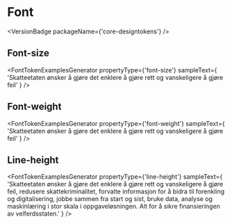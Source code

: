 
# Font

<VersionBadge packageName={'core-designtokens'} />

<Meta of={FontStories} />

## Font-size

<FontTokenExamplesGenerator
  propertyType={'font-size'}
  sampleText={
    'Skatteetaten ønsker å gjøre det enklere å gjøre rett og vanskeligere å gjøre feil'
  }
/>

## Font-weight

<FontTokenExamplesGenerator
  propertyType={'font-weight'}
  sampleText={
    'Skatteetaten ønsker å gjøre det enklere å gjøre rett og vanskeligere å gjøre feil'
  }
/>

## Line-height

<FontTokenExamplesGenerator
  propertyType={'line-height'}
  sampleText={
    'Skatteetaten ønsker å gjøre det enklere å gjøre rett og vanskeligere å gjøre feil, redusere skattekriminalitet, forvalte informasjon for å bidra til forenkling og digitalisering, jobbe sammen fra start og sist, bruke data, analyse og maskinlæring i stor skala i oppgaveløsningen. Alt for å sikre finansieringen av velferdsstaten.'
  }
/>

<Canvas withSource="none">
  <Story of={FontStories.Font} />
</Canvas>
